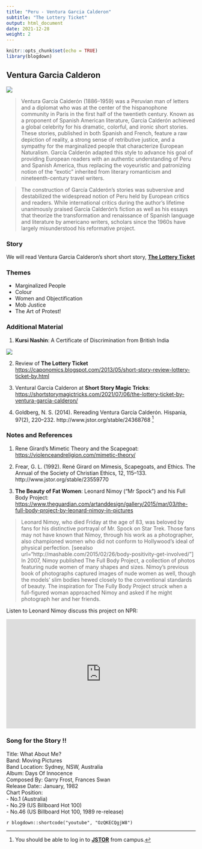 ```yaml
---
title: "Peru - Ventura Garcia Calderon"
subtitle: "The Lottery Ticket"
output: html_document
date: 2021-12-28
weight: 2
---
```


```r
knitr::opts_chunk$set(echo = TRUE)
library(blogdown)
```

## Ventura Garcia Calderon

![](https://upload.wikimedia.org/wikipedia/commons/thumb/2/2a/Ventura_Garcia_Calderon.jpg/330px-Ventura_Garcia_Calderon.jpg)

> Ventura García Calderón (1886–1959) was a Peruvian man of letters and a diplomat who was at the center of the hispanophone community in Paris in the first half of the twentieth century. Known as a proponent of Spanish American literature, García Calderón achieved a global celebrity for his dramatic, colorful, and ironic short stories. These stories, published in both Spanish and French, feature a raw depiction of reality, a strong sense of retributive justice, and a sympathy for the marginalized people that characterize European Naturalism. García Calderón adapted this style to advance his goal of providing European readers with an authentic understanding of Peru and Spanish America, thus replacing the voyeuristic and patronizing notion of the "exotic" inherited from literary romanticism and nineteenth-century travel writers. 

> The construction of García Calderón's stories was subversive and destabilized the widespread notion of Peru held by European critics and readers. While international critics during the author's lifetime unanimously praised García Calderón's fiction as well as his essays that theorize the transformation and renaissance of Spanish language and literature by americano writers, scholars since the 1960s have largely misunderstood his reformative project. 

### Story

We will read Ventura Garcia Calderon's short short story, <u>[**The Lottery Ticket**](/pdf/ISTW/TheLotteryTicket.docx)</u>


### Themes

- Marginalized People
- Colour
- Women and Objectification
- Mob Justice
- The Art of Protest!

  
### Additional Material

1. **Kursi Nashin**: A Certificate of Discrimination from British India

![](KursiNashin.jpg)

2. Review of **The Lottery Ticket** <https://caponomics.blogspot.com/2013/05/short-story-review-lottery-ticket-by.html>

2. Ventural Garcia Calderon at **Short Story Magic Tricks**: <https://shortstorymagictricks.com/2021/07/06/the-lottery-ticket-by-ventura-garcia-calderon/>

4. Goldberg, N. S. (2014). Rereading Ventura García Calderón. Hispania, 97(2), 220–232. http://www.jstor.org/stable/24368768 [^1]


### Notes and References  

1. Rene Girard's Mimetic Theory and the Scapegoat: <https://violenceandreligion.com/mimetic-theory/>

2. Frear, G. L. (1992). René Girard on Mimesis, Scapegoats, and Ethics. The Annual of the Society of Christian Ethics, 12, 115–133. http://www.jstor.org/stable/23559770

3. **The Beauty of Fat Women**: Leonard Nimoy ("Mr Spock") and his Full Body Project:
<https://www.theguardian.com/artanddesign/gallery/2015/mar/03/the-full-body-project-by-leonard-nimoy-in-pictures> 

> Leonard Nimoy, who died Friday at the age of 83, was beloved by fans for his distinctive portrayal of Mr. Spock on Star Trek. Those fans may not have known that Nimoy, through his work as a photographer, also championed women who did not conform to Hollywood's ideal of physical perfection. [seealso url="http://mashable.com/2015/02/26/body-positivity-get-involved/"] In 2007, Nimoy published The Full Body Project, a collection of photos featuring nude women of many shapes and sizes. Nimoy's previous book of photographs captured images of nude women as well, though the models' slim bodies hewed closely to the conventional standards of beauty. The inspiration for The Fully Body Project struck when a full-figured woman approached Nimoy and asked if he might photograph her and her friends.

Listen to Leonard Nimoy discuss this project on NPR:

<iframe src="https://www.npr.org/player/embed/15912659/15912667" width="100%" height="290" frameborder="0" scrolling="no" title="NPR embedded audio player"></iframe>


### Song for the Story !!

Title: What About Me?  
Band: Moving Pictures  
Band Location: Sydney, NSW, Australia  
Album: Days Of Innocence  
Composed By: Garry Frost, Frances Swan  
Release Date:: January, 1982  
Chart Position:   
  - No.1 (Australia)  
  - No.29 (US Billboard Hot 100)  
  - No.46 (US Billboard Hot 100, 1989 re-release)    
   

`r blogdown::shortcode("youtube", "OzQKECQgjW8")`


[^1]:You should be able to log in to <u>[**JSTOR**](https://jstor.org)</u> from campus. 
